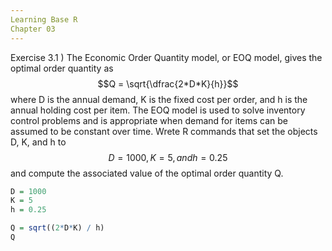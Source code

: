 ```yaml
---
Learning Base R
Chapter 03
---
```


Exercise 3.1 ) The Economic Order Quantity model, or EOQ model, gives the optimal order quantity as $$Q = \sqrt{\dfrac{2*D*K}{h}}$$ where D is the annual demand, K is the fixed cost per order, and h is the annual holding cost per item.  The EOQ model is used to solve inventory control problems and is appropriate when demand for items can be assumed to be constant over time.  Wrete R commands that set the objects D, K, and h to $$D = 1000, K = 5, and h = 0.25$$ and compute the associated value of the optimal order quantity Q.
```r
D = 1000
K = 5
h = 0.25

Q = sqrt((2*D*K) / h)
Q
```
